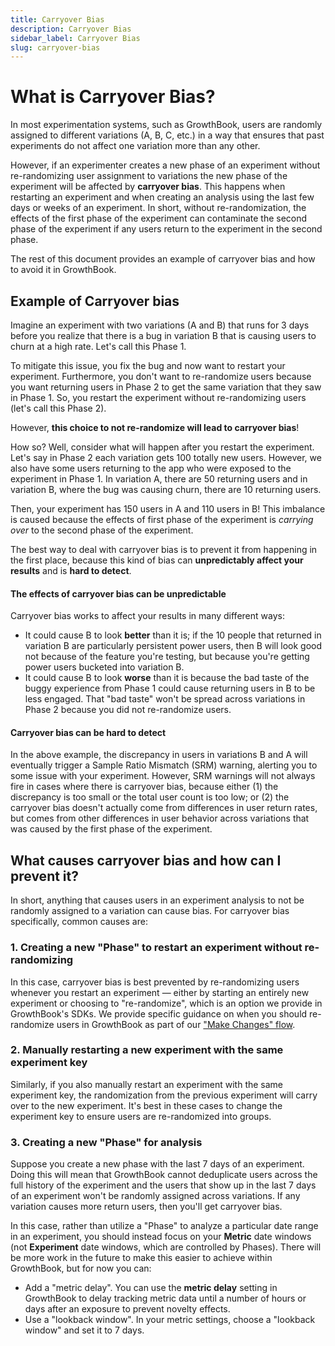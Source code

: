 ```yaml
---
title: Carryover Bias
description: Carryover Bias
sidebar_label: Carryover Bias
slug: carryover-bias
---
```


# What is Carryover Bias?

In most experimentation systems, such as GrowthBook, users are randomly assigned to different variations (A, B, C, etc.) in a way that ensures that past experiments do not affect one variation more than any other.

However, if an experimenter creates a new phase of an experiment without re-randomizing user assignment to variations the new phase of the experiment will be affected by **carryover bias**. This happens when restarting an experiment and when creating an analysis using the last few days or weeks of an experiment. In short, without re-randomization, the effects of the first phase of the experiment can contaminate the second phase of the experiment if any users return to the experiment in the second phase.

The rest of this document provides an example of carryover bias and how to avoid it in GrowthBook.

## Example of Carryover bias

Imagine an experiment with two variations (A and B) that runs for 3 days before you realize that there is a bug in variation B that is causing users to churn at a high rate. Let's call this Phase 1.

To mitigate this issue, you fix the bug and now want to restart your experiment. Furthermore, you don't want to re-randomize users because you want returning users in Phase 2 to get the same variation that they saw in Phase 1. So, you restart the experiment without re-randomizing users (let's call this Phase 2).

However, **this choice to not re-randomize will lead to carryover bias**!

How so? Well, consider what will happen after you restart the experiment. Let's say in Phase 2 each variation gets 100 totally new users. However, we also have some users returning to the app who were exposed to the experiment in Phase 1. In variation A, there are 50 returning users and in variation B, where the bug was causing churn, there are 10 returning users.

Then, your experiment has 150 users in A and 110 users in B! This imbalance is caused because the effects of first phase of the experiment is _carrying over_ to the second phase of the experiment.

The best way to deal with carryover bias is to prevent it from happening in the first place, because this kind of bias can **unpredictably affect your results** and is **hard to detect**.

#### The effects of carryover bias can be unpredictable

Carryover bias works to affect your results in many different ways:

- It could cause B to look **better** than it is; if the 10 people that returned in variation B are particularly persistent power users, then B will look good not because of the feature you're testing, but because you're getting power users bucketed into variation B.
- It could cause B to look **worse** than it is because the bad taste of the buggy experience from Phase 1 could cause returning users in B to be less engaged. That "bad taste" won't be spread across variations in Phase 2 because you did not re-randomize users.

#### Carryover bias can be hard to detect

In the above example, the discrepancy in users in variations B and A will eventually trigger a Sample Ratio Mismatch (SRM) warning, alerting you to some issue with your experiment. However, SRM warnings will not always fire in cases where there is carryover bias, because either (1) the discrepancy is too small or the total user count is too low; or (2) the carryover bias doesn't actually come from differences in user return rates, but comes from other differences in user behavior across variations that was caused by the first phase of the experiment.

## What causes carryover bias and how can I prevent it?

In short, anything that causes users in an experiment analysis to not be randomly assigned to a variation can cause bias. For carryover bias specifically, common causes are:

### 1. Creating a new "Phase" to restart an experiment without re-randomizing

In this case, carryover bias is best prevented by re-randomizing users whenever you restart an experiment — either by starting an entirely new experiment or choosing to "re-randomize", which is an option we provide in GrowthBook's SDKs. We provide specific guidance on when you should re-randomize users in GrowthBook as part of our ["Make Changes" flow](/app/experiment-configuration#making-changes-while-running).

### 2. Manually restarting a new experiment with the same experiment key

Similarly, if you also manually restart an experiment with the same experiment key, the randomization from the previous experiment will carry over to the new experiment. It's best in these cases to change the experiment key to ensure users are re-randomized into groups.

### 3. Creating a new "Phase" for analysis

Suppose you create a new phase with the last 7 days of an experiment. Doing this will mean that GrowthBook cannot deduplicate users across the full history of the experiment and the users that show up in the last 7 days of an experiment won't be randomly assigned across variations. If any variation causes more return users, then you'll get carryover bias.

In this case, rather than utilize a "Phase" to analyze a particular date range in an experiment, you should instead focus on your **Metric** date windows (not **Experiment** date windows, which are controlled by Phases). There will be more work in the future to make this easier to achieve within GrowthBook, but for now you can:

- Add a "metric delay". You can use the **metric delay** setting in GrowthBook to delay tracking metric data until a number of hours or days after an exposure to prevent novelty effects.
- Use a "lookback window". In your metric settings, choose a "lookback window" and set it to 7 days.
